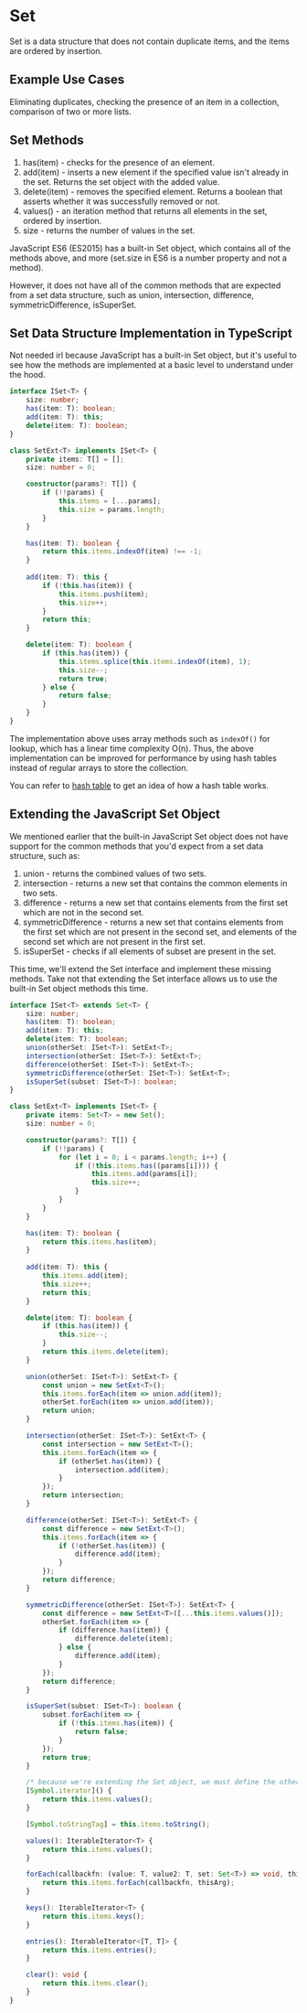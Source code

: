 # Set

Set is a data structure that does not contain duplicate items, and the items are ordered by insertion.

## Example Use Cases

Eliminating duplicates, checking the presence of an item in a collection, comparison of two or more lists.

## Set Methods

1. has(item) - checks for the presence of an element.
2. add(item) - inserts a new element if the specified value isn't already in the set. Returns the set object with the added value.
3. delete(item) - removes the specified element. Returns a boolean that asserts whether it was successfully removed or not.
4. values() - an iteration method that returns all elements in the set, ordered by insertion.
5. size - returns the number of values in the set.

JavaScript ES6 (ES2015) has a built-in Set object, which contains all of the methods above, and more (set.size in ES6 is a number property and not a method).

However, it does not have all of the common methods that are expected from a set data structure, such as union, intersection, difference, symmetricDifference, isSuperSet.

## Set Data Structure Implementation in TypeScript

Not needed irl because JavaScript has a built-in Set object, but it's useful to see how the methods are implemented at a basic level to understand under the hood.

```typescript
interface ISet<T> {
    size: number;
    has(item: T): boolean;
    add(item: T): this;
    delete(item: T): boolean;
}

class SetExt<T> implements ISet<T> {
    private items: T[] = [];
    size: number = 0;

    constructor(params?: T[]) {
        if (!!params) {
            this.items = [...params];
            this.size = params.length;
        }
    }

    has(item: T): boolean {
        return this.items.indexOf(item) !== -1;
    }
    
    add(item: T): this {
        if (!this.has(item)) {
            this.items.push(item);
            this.size++;
        }
        return this;
    }

    delete(item: T): boolean {
        if (this.has(item)) {
            this.items.splice(this.items.indexOf(item), 1);
            this.size--;
            return true;
        } else {
            return false;
        }
    }
}
```

The implementation above uses array methods such as `indexOf()` for lookup, which has a linear time complexity O(n). Thus, the above implementation can be improved for performance by using hash tables instead of regular arrays to store the collection. 

You can refer to [hash table](https://dsa-cheatsheet.vercel.app/data-structures/hash-table) to get an idea of how a hash table works.

## Extending the JavaScript Set Object

We mentioned earlier that the built-in JavaScript Set object does not have support for the common methods that you'd expect from a set data structure, such as:

1. union - returns the combined values of two sets.
2. intersection - returns a new set that contains the common elements in two sets.
3. difference - returns a new set that contains elements from the first set which are not in the second set.
4. symmetricDifference - returns a new set that contains elements from the first set which are not present in the second set, and elements of the second set which are not present in the first set.
5. isSuperSet - checks if all elements of subset are present in the set.

This time, we'll extend the Set interface and implement these missing methods. Take not that extending the Set interface allows us to use the built-in Set object methods this time.

```typescript
interface ISet<T> extends Set<T> {
    size: number;
    has(item: T): boolean;
    add(item: T): this;
    delete(item: T): boolean;
    union(otherSet: ISet<T>): SetExt<T>;
    intersection(otherSet: ISet<T>): SetExt<T>;
    difference(otherSet: ISet<T>): SetExt<T>;
    symmetricDifference(otherSet: ISet<T>): SetExt<T>;
    isSuperSet(subset: ISet<T>): boolean;
}

class SetExt<T> implements ISet<T> {
    private items: Set<T> = new Set();
    size: number = 0;

    constructor(params?: T[]) {
        if (!!params) {
            for (let i = 0; i < params.length; i++) {
                if (!this.items.has((params[i]))) {
                    this.items.add(params[i]);
                    this.size++;
                }
            }
        }
    }

    has(item: T): boolean {
        return this.items.has(item);
    }
    
    add(item: T): this {
        this.items.add(item);
        this.size++;
        return this;
    }

    delete(item: T): boolean {
        if (this.has(item)) {
            this.size--;
        }
        return this.items.delete(item);
    }

    union(otherSet: ISet<T>): SetExt<T> {
        const union = new SetExt<T>();
        this.items.forEach(item => union.add(item));
        otherSet.forEach(item => union.add(item));
        return union;
    }

    intersection(otherSet: ISet<T>): SetExt<T> {
        const intersection = new SetExt<T>();
        this.items.forEach(item => {
            if (otherSet.has(item)) {
                intersection.add(item);
            }
        });
        return intersection;
    }

    difference(otherSet: ISet<T>): SetExt<T> {
        const difference = new SetExt<T>();
        this.items.forEach(item => {
            if (!otherSet.has(item)) {
                difference.add(item);
            }
        });
        return difference;
    }

    symmetricDifference(otherSet: ISet<T>): SetExt<T> {
        const difference = new SetExt<T>([...this.items.values()]);
        otherSet.forEach(item => {
            if (difference.has(item)) {
                difference.delete(item);
            } else {
                difference.add(item);
            }
        });
        return difference;
    }

    isSuperSet(subset: ISet<T>): boolean {
        subset.forEach(item => {
            if (!this.items.has(item)) {
                return false;
            }
        });
        return true;
    }

    /* because we're extending the Set object, we must define the other Set methods to satisfy the Set interface */
    [Symbol.iterator]() {
        return this.items.values();
    }

    [Symbol.toStringTag] = this.items.toString();

    values(): IterableIterator<T> {
        return this.items.values();
    }

    forEach(callbackfn: (value: T, value2: T, set: Set<T>) => void, thisArg?: any): void {
        return this.items.forEach(callbackfn, thisArg);
    }

    keys(): IterableIterator<T> {
        return this.items.keys();
    }

    entries(): IterableIterator<[T, T]> {
        return this.items.entries();
    }

    clear(): void {
        return this.items.clear();
    }
}
```
